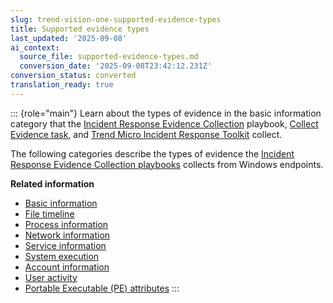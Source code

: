 ```yaml
---
slug: trend-vision-one-supported-evidence-types
title: Supported evidence types
last_updated: '2025-09-08'
ai_context:
  source_file: supported-evidence-types.md
  conversion_date: '2025-09-08T23:42:12.231Z'
conversion_status: converted
translation_ready: true
---
```


::: {role="main"}
Learn about the types of evidence in the basic information category that the [Incident Response Evidence Collection](create-ir-collection-playbooks.mdx) playbook, [Collect Evidence task](collect-evidence-task.mdx), and [Trend Micro Incident Response Toolkit](manual-evidence-collection.mdx) collect.

The following categories describe the types of evidence the [Incident Response Evidence Collection playbooks](create-ir-collection-playbooks.mdx) collects from Windows endpoints.

**Related information**

- [Basic information](ir-evidence-basic-info.mdx)
- [File timeline](ir-evidence-file-timeline.mdx)
- [Process information](ir-evidence-process-info.mdx)
- [Network information](ir-evidence-network-info.mdx)
- [Service information](ir-evidence-service-info.mdx)
- [System execution](ir-evidence-system-execution.mdx)
- [Account information](ir-evidence-account-info.mdx)
- [User activity](ir-evidence-user-activity.mdx)
- [Portable Executable (PE) attributes](ir-evidence-pe-attributes.mdx)
:::
